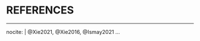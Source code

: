 <!-- We don't want to number our chapters anymore. -->
\docBodyfalse
\setcounter{secnumdepth}{-1}

\realSingleSpace

<!-- The bib chunk below must go last in this document according to how R
Markdown renders.  More info is at
http://rmarkdown.rstudio.com/authoring_bibliographies_and_citations.html If
you'd like to change the name of the bibliography to something else, delete
"References" and replace it. -->

# REFERENCES {-}

<!--This manually sets the location of the references to here-->
<div id="refs"></div>

<!-- Add other entries into the list here if you'd like them to appear in the
bibliography even if they weren't explicitly cited in the document. -->

---
nocite: | @Xie2021, @Xie2016, @Ismay2021
...
